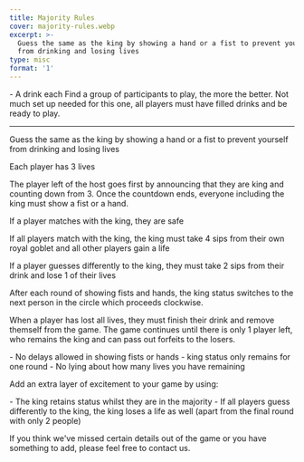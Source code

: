 ```yaml
---
title: Majority Rules
cover: majority-rules.webp
excerpt: >-
  Guess the same as the king by showing a hand or a fist to prevent yourself
  from drinking and losing lives
type: misc
format: '1'
---
```


<GameHero
  cover="/BeerGoggleGames/images/majority-rules.webp"
  alt="Majority Rules"
/>

<GameSection title="Equipment" icon="/BeerGoggleGames/images/liquor.webp">
-   A drink each
</GameSection>

<GameSection title="Setup" icon="/BeerGoggleGames/images/settings.webp">
Find a group of participants to play, the more the better. Not much set up needed for this one, all players must have filled drinks and be ready to play.

* * *
</GameSection>

<GameSection title="Aim of the Game" icon="/BeerGoggleGames/images/target.webp">
<p>Guess the same as the king by showing a hand or a fist to prevent yourself from drinking and losing lives</p>
</GameSection>

<GameSection title="How to Play" icon="/BeerGoggleGames/images/question.webp">
Each player has 3 lives

The player left of the host goes first by announcing that they are king and counting down from 3. Once the countdown ends, everyone including the king must show a fist or a hand.

If a player matches with the king, they are safe

If all players match with the king, the king must take 4 sips from their own royal goblet and all other players gain a life

If a player guesses differently to the king, they must take 2 sips from their drink and lose 1 of their lives

After each round of showing fists and hands, the king status switches to the next person in the circle which proceeds clockwise.

When a player has lost all lives, they must finish their drink and remove themself from the game. The game continues until there is only 1 player left, who remains the king and can pass out forfeits to the losers.
</GameSection>

<GameSection title="Rules" icon="/BeerGoggleGames/images/rules.webp">
-   No delays allowed in showing fists or hands
-   king status only remains for one round
-   No lying about how many lives you have remaining
</GameSection>

<GameSection title="Special Edition" icon="/BeerGoggleGames/images/special.webp">
<p>Add an extra layer of excitement to your game by using:</p>
</GameSection>

<GameSection title="**Modified rules**" icon="/BeerGoggleGames/images/question.webp">
-   The king retains status whilst they are in the majority
-   If all players guess differently to the king, the king loses a life as well (apart from the final round with only 2 people)
</GameSection>

<ShareButtons title="Majority Rules" />

<FeedbackCard>
<p>If you think we've missed certain details out of the game or you have something to add, please feel free to contact us.</p>
</FeedbackCard>
